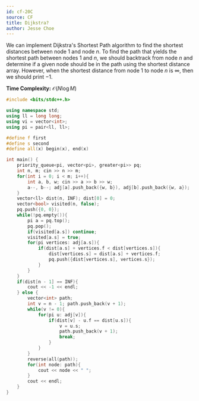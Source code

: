 ```yaml
---
id: cf-20C
source: CF
title: Dijkstra?
author: Jesse Choe
---
```


We can implement Dijkstra's Shortest Path algorithm to find the shortest distances between node $1$ and node $n$. To find the path that yields the shortest path between nodes $1$ and $n$, we should backtrack from node $n$ and determine if a given node should be in the path using the shortest distance array. However, when the shortest distance from node 1 to node $n$ is $\infty$, then we should print $-1$. 

**Time Complexity:** $\mathcal{O}(N\log M)$

<LanguageSection>
<CPPSection>

```cpp
#include <bits/stdc++.h>

using namespace std;
using ll = long long;
using vi = vector<int>;
using pi = pair<ll, ll>;

#define f first
#define s second
#define all(x) begin(x), end(x)

int main() {
	priority_queue<pi, vector<pi>, greater<pi>> pq;
	int n, m; cin >> n >> m;
	for(int i = 0; i < m; i++){
		int a, b, w; cin >> a >> b >> w;
		a--, b--; adj[a].push_back({w, b}), adj[b].push_back({w, a});
	}
	vector<ll> dist(n, INF); dist[0] = 0;
	vector<bool> visited(n, false);
	pq.push({0, 0});
	while(!pq.empty()){
		pi a = pq.top();
		pq.pop();
		if(visited[a.s]) continue;
		visited[a.s] = true;
		for(pi vertices: adj[a.s]){
			if(dist[a.s] + vertices.f < dist[vertices.s]){
				dist[vertices.s] = dist[a.s] + vertices.f;
				pq.push({dist[vertices.s], vertices.s});
			}
		}
	}
	if(dist[n - 1] == INF){
		cout << -1 << endl;
	} else {
		vector<int> path; 
		int v = n - 1; path.push_back(v + 1);
		while(v != 0){
			for(pi u: adj[v]){
				if(dist[v] - u.f == dist[u.s]){
					v = u.s;
					path.push_back(v + 1);
					break;
				}
			}
		}
		reverse(all(path));
		for(int node: path){
			cout << node << " ";
		}
		cout << endl;
	}
}
```

</CPPSection>

</LanguageSection>

